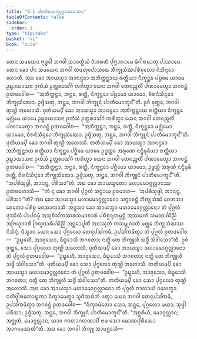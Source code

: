 ```yaml
---
title: "9.1 ᨸᩣᨲᩥᨾᩮᩣᨠ᩠ᨡᩩᨴ᩠ᨴᩮᩈᨿᩣᨧᨶ"
tableOfContents: false
sidebar:
  order: 1
type: "tipitaka"
basket: "vi"
book: "cula"
---
```



<DynamicBreadcrumb />

<Division number="383" book="cula">

<Paragraph number="1854" book="cula">
ᨲᩮᨶ ᩈᨾᨿᩮᨶ ᨻᩩᨴ᩠ᨵᩮᩤ ᨽᨣᩅᩤ ᩈᩣᩅᨲ᩠ᨳᩥᨿᩴ ᩅᩥᩉᩁᨲᩥ ᨸᩩᨻ᩠ᨻᩣᩁᩣᨾᩮ ᨾᩥᨣᩤᩁᨾᩣᨲᩩ ᨸᩣᩈᩣᨴᩮ. ᨲᩮᨶ ᨡᩮᩣ ᨸᨶ ᩈᨾᨿᩮᨶ ᨽᨣᩅᩤ ᨲᨴᩉᩩᨸᩮᩣᩈᨳᩮ ᨽᩥᨠ᩠ᨡᩩᩈᩴᨥᨸᩁᩥᩅᩩᨲᩮᩣ ᨶᩥᩈᩥᨶ᩠ᨶᩮᩣ ᩉᩮᩣᨲᩥ. ᩋᨳ ᨡᩮᩣ ᩋᩣᨿᩈ᩠ᨾᩣ ᩋᩣᨶᨶ᩠ᨴᩮᩣ ᩋᨽᩥᨠ᩠ᨠᨶ᩠ᨲᩣᨿ ᩁᨲ᩠ᨲᩥᨿᩣ ᨶᩥᨠ᩠ᨡᨶ᩠ᨲᩮ ᨸᨮᨾᩮ ᨿᩣᨾᩮ ᩏᨭ᩠ᨮᩣᨿᩣᩈᨶᩣ ᩑᨠᩴᩈᩴ ᩏᨲ᩠ᨲᩁᩣᩈᩘᨣᩴ ᨠᩁᩥᨲ᩠ᩅᩣ ᨿᩮᨶ ᨽᨣᩅᩤ ᨲᩮᨶᨬ᩠ᨩᩃᩥᩴ ᨸᨱᩣᨾᩮᨲ᩠ᩅᩣ ᨽᨣᩅᨶ᩠ᨲᩴ ᩑᨲᨴᩅᩮᩤᨧ—  “ᩋᨽᩥᨠ᩠ᨠᨶ᩠ᨲᩣ, ᨽᨶ᩠ᨲᩮ, ᩁᨲ᩠ᨲᩥ, ᨶᩥᨠ᩠ᨡᨶ᩠ᨲᩮᩣ ᨸᨮᨾᩮᩣ ᨿᩣᨾᩮᩣ, ᨧᩥᩁᨶᩥᩈᩥᨶ᩠ᨶᩮᩣ ᨽᩥᨠ᩠ᨡᩩᩈᩴᨥᩮᩣ. ᩏᨴ᩠ᨴᩥᩈᨲᩩ, ᨽᨶ᩠ᨲᩮ, ᨽᨣᩅᩤ ᨽᩥᨠ᩠ᨡᩪᨶᩴ ᨸᩣᨲᩥᨾᩮᩣᨠ᩠ᨡᨶ᩺”ᨲᩥ. ᩑᩅᩴ ᩅᩩᨲ᩠ᨲᩮ, ᨽᨣᩅᩤ ᨲᩩᨱ᩠ᩉᩦ ᩋᩉᩮᩣᩈᩥ.
</Paragraph>

<Paragraph number="1855" book="cula">
ᨴᩩᨲᩥᨿᨾ᩠ᨸᩥ ᨡᩮᩣ ᩋᩣᨿᩈ᩠ᨾᩣ ᩋᩣᨶᨶ᩠ᨴᩮᩣ ᩋᨽᩥᨠ᩠ᨠᨶ᩠ᨲᩣᨿ ᩁᨲ᩠ᨲᩥᨿᩣ ᨶᩥᨠ᩠ᨡᨶ᩠ᨲᩮ ᨾᨩ᩠ᨫᩥᨾᩮ ᨿᩣᨾᩮ ᩏᨭ᩠ᨮᩣᨿᩣᩈᨶᩣ ᩑᨠᩴᩈᩴ ᩏᨲ᩠ᨲᩁᩣᩈᩘᨣᩴ ᨠᩁᩥᨲ᩠ᩅᩣ ᨿᩮᨶ ᨽᨣᩅᩤ ᨲᩮᨶᨬ᩠ᨩᩃᩥᩴ ᨸᨱᩣᨾᩮᨲ᩠ᩅᩣ ᨽᨣᩅᨶ᩠ᨲᩴ ᩑᨲᨴᩅᩮᩤᨧ—  “ᩋᨽᩥᨠ᩠ᨠᨶ᩠ᨲᩣ, ᨽᨶ᩠ᨲᩮ, ᩁᨲ᩠ᨲᩥ, ᨶᩥᨠ᩠ᨡᨶ᩠ᨲᩮᩣ ᨾᨩ᩠ᨫᩥᨾᩮᩣ ᨿᩣᨾᩮᩣ, ᨧᩥᩁᨶᩥᩈᩥᨶ᩠ᨶᩮᩣ ᨽᩥᨠ᩠ᨡᩩᩈᩴᨥᩮᩣ. ᩏᨴ᩠ᨴᩥᩈᨲᩩ, ᨽᨶ᩠ᨲᩮ, ᨽᨣᩅᩤ ᨽᩥᨠ᩠ᨡᩪᨶᩴ ᨸᩣᨲᩥᨾᩮᩣᨠ᩠ᨡᨶ᩺”ᨲᩥ. ᨴᩩᨲᩥᨿᨾ᩠ᨸᩥ ᨡᩮᩣ ᨽᨣᩅᩤ ᨲᩩᨱ᩠ᩉᩦ ᩋᩉᩮᩣᩈᩥ.
</Paragraph>

<Paragraph number="1856" book="cula">
ᨲᨲᩥᨿᨾ᩠ᨸᩥ ᨡᩮᩣ ᩋᩣᨿᩈ᩠ᨾᩣ ᩋᩣᨶᨶ᩠ᨴᩮᩣ ᩋᨽᩥᨠ᩠ᨠᨶ᩠ᨲᩣᨿ ᩁᨲ᩠ᨲᩥᨿᩣ ᨶᩥᨠ᩠ᨡᨶ᩠ᨲᩮ ᨸᨧ᩠ᨨᩥᨾᩮ ᨿᩣᨾᩮ ᩏᨴ᩠ᨵᩈ᩠ᨲᩮ ᩋᩁᩩᨱᩮ ᨶᨶ᩠ᨴᩥᨾᩩᨡᩥᨿᩣ ᩁᨲ᩠ᨲᩥᨿᩣ ᩏᨭ᩠ᨮᩣᨿᩣᩈᨶᩣ ᩑᨠᩴᩈᩴ ᩏᨲ᩠ᨲᩁᩣᩈᩘᨣᩴ ᨠᩁᩥᨲ᩠ᩅᩣ ᨿᩮᨶ ᨽᨣᩅᩤ ᨲᩮᨶᨬ᩠ᨩᩃᩥᩴ ᨸᨱᩣᨾᩮᨲ᩠ᩅᩣ ᨽᨣᩅᨶ᩠ᨲᩴ ᩑᨲᨴᩅᩮᩤᨧ—  “ᩋᨽᩥᨠ᩠ᨠᨶ᩠ᨲᩣ, ᨽᨶ᩠ᨲᩮ, ᩁᨲ᩠ᨲᩥ, ᨶᩥᨠ᩠ᨡᨶ᩠ᨲᩮᩣ ᨸᨧ᩠ᨨᩥᨾᩮᩣ ᨿᩣᨾᩮᩣ, ᩏᨴ᩠ᨵᩈ᩠ᨲᩴ ᩋᩁᩩᨱᩴ ᨶᨶ᩠ᨴᩥᨾᩩᨡᩥ ᩁᨲ᩠ᨲᩥ, ᨧᩥᩁᨶᩥᩈᩥᨶ᩠ᨶᩮᩣ ᨽᩥᨠ᩠ᨡᩩᩈᩴᨥᩮᩣ. ᩏᨴ᩠ᨴᩥᩈᨲᩩ, ᨽᨶ᩠ᨲᩮ, ᨽᨣᩅᩤ ᨽᩥᨠ᩠ᨡᩪᨶᩴ ᨸᩣᨲᩥᨾᩮᩣᨠ᩠ᨡᨶ᩺”ᨲᩥ. “ᩋᨸᩁᩥᩈᩩᨴ᩠ᨵᩤ, ᩋᩣᨶᨶ᩠ᨴ, ᨸᩁᩥᩈᩣ”ᨲᩥ.
</Paragraph>

<Paragraph number="1857" book="cula">
ᩋᨳ ᨡᩮᩣ ᩋᩣᨿᩈ᩠ᨾᨲᩮᩣ ᨾᩉᩣᨾᩮᩣᨣ᩠ᨣᩃᩖᩣᨶᩔ ᩑᨲᨴᩉᩮᩣᩈᩥ—  “ᨠᩴ ᨶᩩ ᨡᩮᩣ ᨽᨣᩅᩤ ᨸᩩᨣ᩠ᨣᩃᩴ ᩈᨶ᩠ᨵᩣᨿ ᩑᩅᨾᩣᩉ—  ‘ᩋᨸᩁᩥᩈᩩᨴ᩠ᨵᩤ, ᩋᩣᨶᨶ᩠ᨴ, ᨸᩁᩥᩈᩣ’”ᨲᩥ? ᩋᨳ ᨡᩮᩣ ᩋᩣᨿᩈ᩠ᨾᩣ ᨾᩉᩣᨾᩮᩣᨣ᩠ᨣᩃᩖᩣᨶᩮᩣ ᩈᨻ᩠ᨻᩣᩅᨶ᩠ᨲᩴ ᨽᩥᨠ᩠ᨡᩩᩈᩴᨥᩴ ᨧᩮᨲᩈᩣ ᨧᩮᨲᩮᩣ ᨸᩁᩥᨧ᩠ᨧ ᨾᨶᩈᩣᨠᩣᩈᩥ. ᩋᨴ᩠ᨴᩈᩣ ᨡᩮᩣ ᩋᩣᨿᩈ᩠ᨾᩣ ᨾᩉᩣᨾᩮᩣᨣ᩠ᨣᩃᩖᩣᨶᩮᩣ ᨲᩴ ᨸᩩᨣ᩠ᨣᩃᩴ ᨴᩩᩔᩦᩃᩴ ᨸᩣᨸᨵᨾ᩠ᨾᩴ ᩋᩈᩩᨧᩥᩈᩘᨠᩔᩁᩈᨾᩣᨧᩣᩁᩴ ᨸᨭᩥᨧ᩠ᨨᨶ᩠ᨶᨠᨾ᩠ᨾᨶ᩠ᨲᩴ ᩋᩔᨾᨱᩴ ᩈᨾᨱᨸᨭᩥᨬ᩠ᨬᩴ ᩋᨻᩕᩉ᩠ᨾᨧᩣᩁᩥᩴ ᨻᩕᩉ᩠ᨾᨧᩣᩁᩥᨸᨭᩥᨬ᩠ᨬᩴ ᩋᨶ᩠ᨲᩮᩣᨸᩪᨲᩥᩴ ᩋᩅᩔᩩᨲᩴ ᨠᩈᨾ᩠ᨻᩩᨩᩣᨲᩴ ᨾᨩ᩠ᨫᩮ ᨽᩥᨠ᩠ᨡᩩᩈᩴᨥᩔ ᨶᩥᩈᩥᨶ᩠ᨶᩴ. ᨴᩥᩈ᩠ᩅᩣᨶ ᨿᩮᨶ ᩈᩮᩣ ᨸᩩᨣ᩠ᨣᩃᩮᩣ ᨲᩮᨶᩩᨸᩈᩘᨠᨾᩥ, ᩏᨸᩈᩘᨠᨾᩥᨲ᩠ᩅᩣ ᨲᩴ ᨸᩩᨣ᩠ᨣᩃᩴ ᩑᨲᨴᩅᩮᩤᨧ—  “ᩏᨭ᩠ᨮᩮᩉᩥ, ᩋᩣᩅᩩᩈᩮᩣ, ᨴᩥᨭ᩠ᨮᩮᩣᩈᩥ ᨽᨣᩅᨲᩣ; ᨶᨲ᩠ᨳᩥ ᨲᩮ ᨽᩥᨠ᩠ᨡᩪᩉᩥ ᩈᨴ᩠ᨵᩥᩴ ᩈᩴᩅᩤᩈᩮᩣ”ᨲᩥ. ᩑᩅᩴ ᩅᩩᨲ᩠ᨲᩮ, ᩈᩮᩣ ᨸᩩᨣ᩠ᨣᩃᩮᩣ ᨲᩩᨱ᩠ᩉᩦ ᩋᩉᩮᩣᩈᩥ. ᨴᩩᨲᩥᨿᨾ᩠ᨸᩥ ᨡᩮᩣ ᩋᩣᨿᩈ᩠ᨾᩣ ᨾᩉᩣᨾᩮᩣᨣ᩠ᨣᩃᩖᩣᨶᩮᩣ ᨲᩴ ᨸᩩᨣ᩠ᨣᩃᩴ ᩑᨲᨴᩅᩮᩤᨧ—  “ᩏᨭ᩠ᨮᩮᩉᩥ, ᩋᩣᩅᩩᩈᩮᩣ, ᨴᩥᨭ᩠ᨮᩮᩣᩈᩥ ᨽᨣᩅᨲᩣ; ᨶᨲ᩠ᨳᩥ ᨲᩮ ᨽᩥᨠ᩠ᨡᩪᩉᩥ ᩈᨴ᩠ᨵᩥᩴ ᩈᩴᩅᩤᩈᩮᩣ”ᨲᩥ. ᨴᩩᨲᩥᨿᨾ᩠ᨸᩥ ᨡᩮᩣ ᩈᩮᩣ ᨸᩩᨣ᩠ᨣᩃᩮᩣ ᨲᩩᨱ᩠ᩉᩦ ᩋᩉᩮᩣᩈᩥ. ᨲᨲᩥᨿᨾ᩠ᨸᩥ ᨡᩮᩣ ᩋᩣᨿᩈ᩠ᨾᩣ ᨾᩉᩣᨾᩮᩣᨣ᩠ᨣᩃᩖᩣᨶᩮᩣ ᨲᩴ ᨸᩩᨣ᩠ᨣᩃᩴ ᩑᨲᨴᩅᩮᩤᨧ—  “ᩏᨭ᩠ᨮᩮᩉᩥ, ᩋᩣᩅᩩᩈᩮᩣ, ᨴᩥᨭ᩠ᨮᩮᩣᩈᩥ ᨽᨣᩅᨲᩣ; ᨶᨲ᩠ᨳᩥ ᨲᩮ ᨽᩥᨠ᩠ᨡᩪᩉᩥ ᩈᨴ᩠ᨵᩥᩴ ᩈᩴᩅᩤᩈᩮᩣ”ᨲᩥ. ᨲᨲᩥᨿᨾ᩠ᨸᩥ ᨡᩮᩣ ᩈᩮᩣ ᨸᩩᨣ᩠ᨣᩃᩮᩣ ᨲᩩᨱ᩠ᩉᩦ ᩋᩉᩮᩣᩈᩥ. ᩋᨳ ᨡᩮᩣ ᩋᩣᨿᩈ᩠ᨾᩣ ᨾᩉᩣᨾᩮᩣᨣ᩠ᨣᩃᩖᩣᨶᩮᩣ ᨲᩴ ᨸᩩᨣ᩠ᨣᩃᩴ ᨻᩣᩉᩣᨿᩴ ᨣᩉᩮᨲ᩠ᩅᩣ ᨻᩉᩥᨴ᩠ᩅᩤᩁᨠᩮᩣᨭ᩠ᨮᨠᩣ ᨶᩥᨠ᩠ᨡᩣᨾᩮᨲ᩠ᩅᩣ ᩈᩪᨧᩥᨥᨭᩥᨠᩴ ᨴᨲ᩠ᩅᩣ ᨿᩮᨶ ᨽᨣᩅᩤ ᨲᩮᨶᩩᨸᩈᩘᨠᨾᩥ, ᩏᨸᩈᩘᨠᨾᩥᨲ᩠ᩅᩣ ᨽᨣᩅᨶ᩠ᨲᩴ ᩑᨲᨴᩅᩮᩤᨧ—  “ᨶᩥᨠ᩠ᨡᩣᨾᩥᨲᩮᩣ ᩈᩮᩣ, ᨽᨶ᩠ᨲᩮ, ᨸᩩᨣ᩠ᨣᩃᩮᩣ ᨾᨿᩣ; ᩈᩩᨴ᩠ᨵᩤ ᨸᩁᩥᩈᩣ; ᩏᨴ᩠ᨴᩥᩈᨲᩩ, ᨽᨶ᩠ᨲᩮ, ᨽᨣᩅᩤ ᨽᩥᨠ᩠ᨡᩪᨶᩴ ᨸᩣᨲᩥᨾᩮᩣᨠ᩠ᨡᨶ᩺”ᨲᩥ.
</Paragraph>

<Paragraph number="1858" book="cula">
“ᩋᨧ᩠ᨨᩁᩥᨿᩴ, ᨾᩮᩣᨣ᩠ᨣᩃᩖᩣᨶ, ᩋᨻ᩠ᨽᩩᨲᩴ, ᨾᩮᩣᨣ᩠ᨣᩃᩖᩣᨶ, ᨿᩣᩅ ᨻᩣᩉᩣᨣᩉᨱᩣᨸᩥ ᨶᩣᨾ ᩈᩮᩣ ᨾᩮᩣᨥᨸᩩᩁᩥᩈᩮᩣ ᩋᩣᨣᨾᩮᩔᨲᩦ”ᨲᩥ. ᩋᨳ ᨡᩮᩣ ᨽᨣᩅᩤ ᨽᩥᨠ᩠ᨡᩪ ᩋᩣᨾᨶ᩠ᨲᩮᩈᩥ—
</Paragraph>
</Division>